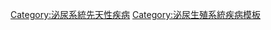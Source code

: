 {{Navbox
| name       = Congenital malformations of urinary system
| title      = [[泌尿系統]][[先天疾病|先天]][[泌尿系疾病|畸形及變形]]([[ICD-10 第十七章：先天畸形、变形和染色体异常#(Q60-Q64 泌尿系统先天性畸形|Q60–Q64]]、[[ICD-9代碼740-759列表：先天性異常|753]])
| state      = {{{state|autocollapse}}}
| listclass  = hlist
| titlestyle = background:Silver
| groupstyle = background:#BBEEBB;

| group1  = 腹部
| list1  =
  {{Navbox|subgroup
  | groupstyle = background-color: #BBEEBB;

  | group1 = [[腎病變|腎臟]]
  | list1  = 
* [[腎缺如]]/[[波特後遺症]]、[[乳頭狀腎綜合徵]]

* [[囊性腎病變|囊性]]
** [[多囊性腎病變]]
** [[麥克爾氏綜合徵]]
** [[多囊性發育不良腎]]
** [[髓質海綿腎]]

* [[馬蹄腎]](先天融合腎)
* [[腎異位]]
* [[腎結核]]

* [[登特氏病]]
* [[奧爾波特氏綜合徵]](遺傳性賢炎)

  | group2 = [[输尿管]]
  | list2  = 
* [[異位輸尿管]]
* [[巨輸尿管症]]
* [[雙輸尿管]]
  }}

| group3  = 骨盆
| list3  =
  {{Navbox|subgroup
  | groupstyle = background-color: #BBEEBB;

  | group1 = [[膀胱疾病]]
  | list1  = 
* [[膀胱外翻]]

  | group4 = [[尿道]]
  | list4  = 
* [[尿道上裂]]
* [[尿道下裂]]
* [[後尿道瓣膜]]
  }}

| group5  = 退化
| list5  =
  {{Navbox|subgroup
  | groupstyle = background-color: #BBEEBB;

  | group1 = [[臍尿管]]
  | list1  = 
* [[臍尿管囊腫]]
  }}

| belowstyle = background: transparent; padding: 0px;
| below      = {{Urinary system navs}}

}}<noinclude>
{{collapsible option}}
[[Category:泌尿系統先天性疾病]]
[[Category:泌尿生殖系統疾病模板]]
</noinclude>